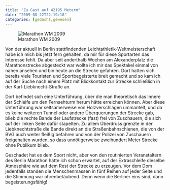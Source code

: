 ```yaml
---
title: "Zu Gast auf 42195 Metern"
date: "2009-08-22T22:19:18"
categories: [gedacht,gewesen]
---
```


![Marathon WM 2009](/blog/wp-content/uploads/2009/08/marathon.jpg)

Von der aktuell in Berlin stattfindenden Leichtathletik-Weltmeisterschaft habe ich mich bis jetzt fern gehalten, da mir für diese Sportarten das Interesse fehlt. Da aber seit anderthalb Wochen am Alexanderplatz die Marathonstrecke abgesteckt war wollte ich mir das Spektakel einmal von nahen ansehen und bin heute an die Strecke gefahren. Dort hatten sich bereits viele Touristen und Sportbegeisterte breit gemacht und so kam ich auf der Suche nach einem Platz mit Blickkontakt zur Strecke schließlich in der Karl-Liebknecht-Straße an.

Dort befindet sich eine Unterführung, über die man theoretisch das Innere der Schleife um den Fernsehturm herum hätte erreichen können. Aber diese Unterführung war seltsamerweise von Holzverschlägen ummantelt, und da es keine weiteren Tunnel oder andere Überquerungen der Strecke gab, blieb die rechte Bande der Laufstrecke (fast) frei von Zuschauern, die sich auf der linken Seite dafür stapelten. Zu allem Überdruss grenzte in der Liebknechtstraße die Bande direkt an die Straßenbahnschienen, die von der BVG auch weiter fleißig befahren und von der Polizei von Zuschauern freigehalten wurden, so dass unnötigerweise zweihundert Meter Strecke ohne Publikum blieb.

Geschadet hat es dem Sport nicht, aber von den routinierten Veranstaltern des Berlin Marathon hätte ich schon erwartet, auf der Extraschleife dieselbe Atmosphäre wie auf dem Rest der Strecke zu erzeugen. Vor dem Dom jedenfalls standen die Menschenmassen in fünf Reihen auf jeder Seite und die Stimmung war ohrenbetäubend. Denn wenn die Berliner eins sind, dann begeisterungsfähig!
